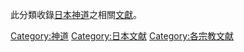 此分類收錄[[日本|日本]][[神道|神道]]之相關[[文獻|文獻]]。

[[Category:神道|Category:神道]]
[[Category:日本文献|Category:日本文献]]
[[Category:各宗教文献|Category:各宗教文献]]